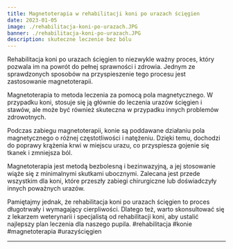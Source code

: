 ```yaml
---
title: Magnetoterapia w rehabilitacji koni po urazach ścięgien
date: 2023-01-05
image: ./rehabilitacja-koni-po-urazach.JPG
banner: ./rehabilitacja-koni-po-urazach.JPG
description: skuteczne leczenie bez bólu
---
```


Rehabilitacja koni po urazach ścięgien to niezwykle ważny proces, który pozwala im na powrót do pełnej sprawności i zdrowia. Jednym ze sprawdzonych sposobów na przyspieszenie tego procesu jest zastosowanie magnetoterapii.

Magnetoterapia to metoda leczenia za pomocą pola magnetycznego. W przypadku koni, stosuje się ją głównie do leczenia urazów ścięgien i stawów, ale może być również skuteczna w przypadku innych problemów zdrowotnych.

Podczas zabiegu magnetoterapii, konie są poddawane działaniu pola magnetycznego o różnej częstotliwości i natężeniu. Dzięki temu, dochodzi do poprawy krążenia krwi w miejscu urazu, co przyspiesza gojenie się tkanek i zmniejsza ból.

Magnetoterapia jest metodą bezbolesną i bezinwazyjną, a jej stosowanie wiąże się z minimalnymi skutkami ubocznymi. Zalecana jest przede wszystkim dla koni, które przeszły zabiegi chirurgiczne lub doświadczyły innych poważnych urazów.

Pamiętajmy jednak, że rehabilitacja koni po urazach ścięgien to proces długotrwały i wymagający cierpliwości. Dlatego też, warto skonsultować się z lekarzem weterynarii i specjalistą od rehabilitacji koni, aby ustalić najlepszy plan leczenia dla naszego pupila.
#rehabilitacja #konie #magnetoterapia #urazyścięgien

---
